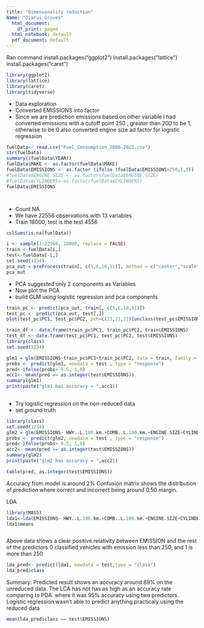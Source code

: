 ```yaml
---
title: "Dimensonality reduction"
Name: "Jiarui Groves"
  html_document:
    df_print: paged
  html_notebook: default
  pdf_document: default
---
```



Ran command install.packages("ggplot2")
install.packages("lattice")
install.packages("caret")
```r

library(ggplot2)
library(lattice)
library(caret)
library(tidyverse)
```

- Data exploration
- Converted EMISSIONS into factor
- Since we are prediction emissions based on other variable
 I had converted emissions with a cutoff point 250 , greater than 200 to be 1, otherwise to be 0
 also converted engine size ad factor for logistic regression
```r

fuelData<- read.csv("Fuel_Consumption_2000-2022.csv")
str(fuelData)
summary((fuelData$YEAR))
fuelData$MAKE <- as.factor(fuelData$MAKE)
fuelData$EMISSIONS <- as.factor (ifelse (fuelData$EMISSIONS>250,1,0))
#fuelData$ENGINE.SIZE <- as.factor(fuelData$ENGINE.SIZE)
#fuelData$CYLINDERS<-as.factor(fuelData$CYLINDERS)
fuelData$EMISSIONS




```
- Count NA 
- We have 22556 observations with 13 variables
- Train 18000, test is the test 4556

```r
colSums(is.na(fuelData))
```
```r
i <- sample(1:22566, 18000, replace = FALSE) 
train <-fuelData[i,]
test<-fuelData[-i,]
set.seed(1234)
pca_out <-preProcess(train[, c(5,6,10,11)], method = c("center","scale","pca") )
pca_out

```
- PCA suggested only 2 components as Variables
- Now plot the PCA
- build GLM using logistic regression and pca components 
```r
train_pc <- predict(pca_out, train[, c(5,6,10,11)])
test_pc <- predict(pca_out, test[,])
plot(test_pc$PC1, test_pc$PC2, pch=c(23,21,22)[unclass(test_pc$EMISSIONS)],bg=c("red","green","blue")[unclass(test_pc$EMISSIONS)])

train_df <- data.frame(train_pc$PC1, train_pc$PC2, train$EMISSIONS)
test_df <- data.frame(test_pc$PC1, test_pc$PC2, test$EMISSIONS)
library(class)
set.seed(1234)

glm1 = glm(EMISSIONS~train_pc$PC1+train_pc$PC2, data = train, family = binomial)
probs <- predict(glm1, newdata = test , type = "response")
pred<-ifelse(probs> 0.5, 1,0)
acc1<- mean(pred == as.integer(test$EMISSIONS))
summary(glm1)
print(paste("glm1 has accuracy = ",acc1))
                                                                                                                         
```
- Try logistic regression on the non-reduced data
- set ground truth 
```r

library(class)
set.seed(1234)
glm2 = glm(EMISSIONS~ HWY..L.100.km.+COMB..L.100.km.+ENGINE.SIZE+CYLINDERS, data = train, family = binomial)
probs <- predict(glm2, newdata = test , type = "response")
pred<-ifelse(probs> 0.5, 1,0)
acc2<- mean(pred == as.integer(test$EMISSIONS))
summary(glm2)
print(paste("glm2 has accuracy = ",acc2))

table(pred, as.integer(test$EMISSIONS))
```


Accuracy from model is around 2%
Confusion matrix shows the distribution of prediction where correct and incorrect being around 0.50 margin.




LDA

```r

library(MASS)
lda1<-lda(EMISSIONS~ HWY..L.100.km.+COMB..L.100.km.+ENGINE.SIZE+CYLINDERS,data =train)
lda1$means



```
Above data shows a clear positive relativity between EMISSION and the rest of the predictors
0 classified vehicles with emission less than 250, and 1 is more than 250
```r
lda_pred<- predict(lda1, newdata = test,type = "class")
lda_pred$class
```
Summary:  Predicted result shows an accuracy around 89% on the unreduced data.
The LCA has not has as high as an accuracy rate comparing to PDA.
where it was 95% accuracy using two predictors.
Logistic regression wasn't able to predict anything practicaly using the reduced data

```r
mean(lda_pred$class == test$EMISSIONS)
```

